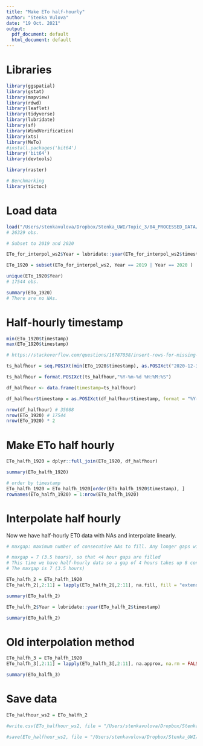 ```yaml
---
title: "Make ETo half-hourly"
author: "Stenka Vulova"
date: "19 Oct. 2021"
output:
  pdf_document: default
  html_document: default
---
```


# Libraries 

```r

library(ggspatial)
library(gstat)
library(mapview)
library(rdwd)
library(leaflet)
library(tidyverse)
library(lubridate)
library(sf)
library(WindVerification) 
library(xts)
library(MeTo)
#install.packages('bit64')
library('bit64')
library(devtools)

library(raster)

# Benchmarking 
library(tictoc)

```

# Load data 

```r

load("/Users/stenkavulova/Dropbox/Stenka_UWI/Topic_3/04_PROCESSED_DATA/20211018_ETo/ETo_for_interpol_ws2.RData")
# 26329 obs. 

# Subset to 2019 and 2020

ETo_for_interpol_ws2$Year = lubridate::year(ETo_for_interpol_ws2$timestamp)

ETo_1920 = subset(ETo_for_interpol_ws2, Year == 2019 | Year == 2020 )

unique(ETo_1920$Year)
# 17544 obs. 

summary(ETo_1920)
# There are no NAs. 

```

# Half-hourly timestamp 

```r

min(ETo_1920$timestamp)
max(ETo_1920$timestamp) 

# https://stackoverflow.com/questions/16787038/insert-rows-for-missing-dates-times

ts_halfhour = seq.POSIXt(min(ETo_1920$timestamp), as.POSIXct("2020-12-31 23:30:00 UTC", tz = "GMT"), by="30 mins")

ts_halfhour = format.POSIXct(ts_halfhour,"%Y-%m-%d %H:%M:%S")

df_halfhour <- data.frame(timestamp=ts_halfhour)

df_halfhour$timestamp = as.POSIXct(df_halfhour$timestamp, format = "%Y-%m-%d %H:%M:%S", tz = "UTC")

nrow(df_halfhour) # 35088
nrow(ETo_1920) # 17544
nrow(ETo_1920) * 2

```

# Make ETo half hourly

```r

ETo_halfh_1920 = dplyr::full_join(ETo_1920, df_halfhour)

summary(ETo_halfh_1920)

# order by timestamp 
ETo_halfh_1920 = ETo_halfh_1920[order(ETo_halfh_1920$timestamp), ]
rownames(ETo_halfh_1920) = 1:nrow(ETo_halfh_1920)

```

# Interpolate half hourly 

Now we have half-hourly ET0 data with NAs and interpolate linearly. 

```r

# maxgap: maximum number of consecutive NAs to fill. Any longer gaps will be left unchanged. Note that all methods listed above can accept maxgap as it is ultimately passed to the default method. In na.spline the maxgap argument cannot be combined with xout, though.

# maxgap = 7 (3.5 hours), so that <4 hour gaps are filled
# This time we have half-hourly data so a gap of 4 hours takes up 8 consecutive NAs
# The maxgap is 7 (3.5 hours)

ETo_halfh_2 = ETo_halfh_1920
ETo_halfh_2[,2:11] = lapply(ETo_halfh_2[,2:11], na.fill, fill = "extend")

summary(ETo_halfh_2)

ETo_halfh_2$Year = lubridate::year(ETo_halfh_2$timestamp)

summary(ETo_halfh_2)

```

# Old interpolation method

```r

ETo_halfh_3 = ETo_halfh_1920
ETo_halfh_3[,2:11] = lapply(ETo_halfh_3[,2:11], na.approx, na.rm = FALSE, maxgap = 7)

summary(ETo_halfh_3)

```


# Save data 

```r

ETo_halfhour_ws2 = ETo_halfh_2

#write.csv(ETo_halfhour_ws2, file = "/Users/stenkavulova/Dropbox/Stenka_UWI/Topic_3/04_PROCESSED_DATA/20211018_ETo/Halfhourly/ETo_halfhour_ws2.csv", row.names = FALSE)

#save(ETo_halfhour_ws2, file = "/Users/stenkavulova/Dropbox/Stenka_UWI/Topic_3/04_PROCESSED_DATA/20211018_ETo/Halfhourly/ETo_halfhour_ws2.RData")

```

